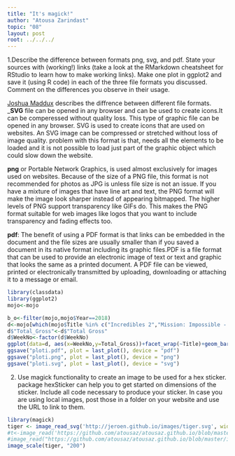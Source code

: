 ```yaml
---
title: "It's magick!"
author: "Atousa Zarindast"
topic: "08"
layout: post
root: ../../../
---
```


1.Describe the difference between formats png, svg, and pdf. State your sources with (working!) links (take a look at the RMarkdown cheatsheet for RStudio to learn how to make working links). Make one plot in ggplot2 and save it (using R code) in each of the three file formats you discussed. Comment on the differences you observe in their usage. 



 [Joshua Maddux](https://www.95visual.com/blog/svg-pdf-jpg-png-whats-the-difference) describes the diffrence between different file formats.
___SVG__ file can be opened in any browser and can be used to create icons.It can be comperessed without quality loss. This type of graphic file can be opened in any browser. SVG is used to create icons that are used on websites. An SVG image can be compressed or stretched without loss of image quality. problem with this format is that, needs all the elements to be loaded and it is not possible to load just part of the graphic object which could slow down the website.

__png__ or Portable Network Graphics,  is used almost exclusively for images used on websites. Because of the size of a PNG file, this format is not recommended for photos as JPG is unless file size is not an issue. If you have a mixture of images that have line art and text, the PNG format will make the image look sharper instead of appearing bitmapped. The higher levels of PNG support transparency like GIFs do. This makes the PNG format suitable for web images like logos that you want to include transparency and fading effects too.



__pdf__: The benefit of using a PDF format is that links can be embedded in the document and the file sizes are usually smaller than if you saved a document in its native format including its graphic files.PDF is a file format that can be used to provide an electronic image of text or text and graphic that looks the same as a printed document. A PDF file can be viewed, printed or electronically transmitted by uploading, downloading or attaching it to a message or email. 
```r
library(classdata)
library(ggplot2)
mojo<-mojo

b_o<-filter(mojo,mojo$Year==2018)
d<-mojo[which(mojo$Title %in% c("Incredibles 2","Mission: Impossible - Fallout")& mojo$Year==2018),]
d$"Total_Gross"<-d$"Total Gross"
d$WeekNo<-factor(d$WeekNo)
ggplot(data=d, aes(x=WeekNo,y=Total_Gross))+facet_wrap(~Title)+geom_bar(stat = "Identity")
ggsave("ploti.pdf", plot = last_plot(), device = "pdf")
ggsave("ploti.png", plot = last_plot(), device = "png")
ggsave("ploti.svg", plot = last_plot(), device = "svg")


```

2. Use magick functionality to create an image to be used for a hex sticker. package hexSticker can help you to get started on dimensions of the sticker. Include all code necessary to produce your sticker. In case you are using local images, post those in a folder on your website and use the URL to link to them.

```r
library(magick)
tiger <- image_read_svg('http://jeroen.github.io/images/tiger.svg', width = 400)
#t<-image_read('https://github.com/atousaz/atousaz.github.io/blob/master/image/norow.jpg')
#image_read("https://github.com/atousaz/atousaz.github.io/blob/master/image/norow.jpg")
image_scale(tiger, "200")

```
